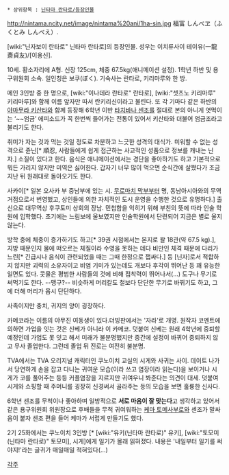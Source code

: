  * 상위항목 : [[닌타마 란타로/등장인물]]

http://nintama.ncity.net/image/nintama%20ani/1ha-sin.jpg
福富 しんべヱ（ふくとみ しんべえ）.

[wiki:"닌자보이 란타로" 닌타마 란타로]의 등장인물. 성우는 이치류사이 테이유(一龍斎貞友)/[이용신].

10세. 황소자리에 A형. 신장 125cm, 체중 67.5kg(애니메이션 설정). 1학년 하반 및 용구위원회 소속. 일인칭은 보쿠(ぼく). 기숙사는 란타로, 키리마루와 한 방.

메인 3인방 중 한 명으로, [wiki:"이나데라 란타로" 란타로], [wiki:"셋츠노 키리마루" 키리마루]와 함께 이름 앞자만 따서 란키리신이라고 불린다. 또 각 기마다 같은 하반의 [[야마무라 키산타]]와 함께 등장해 6학년 이반 [[타치바나 센조]]를 절대로 본의 아니게 엿먹이는 ‘~~엄금’ 에피소드가 꼭 한번씩 들어가는 전통이 있어서 키산타와 더불어 엄금조라고 불리기도 한다.

취미가 자는 것과 먹는 것일 정도로 차분하고 느긋한 성격의 대식가. 미워할 수 없는 성격으로 쥰닌[* 順忍, 사람들에게 쉽게 접근하는 사교적인 성품으로 정보를 캐내는 닌자.] 소질이 있다고 한다. 음식은 애니메이션에서는 경단을 좋아하기도 하고 기본적으로 뭐든 가리지 않지만 미역은 싫어한다. 갑자기 너무 많이 먹으면 순식간에 살쪘다가 조금 지난 뒤 원래대로 돌아오기도 한다.

사카이[* 일본 오사카 부 중남부에 있는 시. [[무로마치 막부]]부터 명, 동남아시아와의 무역 거점으로서 번영했고, 상인들에 의한 자치적인 도시 운영을 수행한 것으로 유명하다.] 출신으로 대무역상 후쿠토미 상회의 장남. 민첩함을 익히기 위해 부친의 뜻에 따라 인술 학원에 입학했다. 초기에는 느림보에 울보였지만 인술학원에서 단련되어 지금은 별로 울지 않는다.

방학 중에 체중이 증가하기도 하고[* 39권 시점에서는 몬지로 왈 18관(약 67.5 kg).], 지방 때문인지 물에 떠오르는 체질이라 수영을 못하는 데다 비만인 체격 때문에 다리가 느린[* 긴급시나 음식이 관련되었을 때는 그때 한정으로 잽싸다.] 등 [닌자]로서 적합하지 않지만 괴력의 소유자이고 비염 기미가 있는데도 개보다 후각이 뛰어난 등 꽤 유능한 일면도 있다. 콧물은 평범한 사람들의 것에 비해 접착력이 뛰어나서(...) 도구나 무기로 써먹기도 한다. --맹구?-- 비슷하게 머리칼도 철보다 단단한 무기로 바뀌기도 하고, 그에 더해 머리가 몹시 단단하다.

사족이지만 충치, 귀지의 양이 굉장하다.

카메코라는 이름의 야무진 여동생이 있다.더빙판에서는 '자라'로 개명. 원작자 코멘트에 의하면 가업을 잇는 것은 신베가 아니라 이 카메코. 덧붙여 신베는 원래 4학년에 중퇴할 예정인데 가업도 못 잇고 해서 미래가 불분명했지만 중간에 설정이 바뀌어 중퇴하지 않고 무사 졸업한다. 그런데 졸업 뒤 진로는 여전히 불분명.

TVA에서는 TVA 오리지널 캐릭터인 쿠노이치 교실의 시게와 사귀는 사이. 데이트 나가서 당연하게 손을 잡고 다니는 귀여운 모습(이라 쓰고 염장이라 읽는다)을 보이거나 시게가 코를 풀어주는 등등 커플염장을 지르지만 귀여우니 봐준다는 의견이 대세. 덧붙여 시게와 쇼핑할 때 주머니를 굉장히 신경써서 골라주는 등의 모습을 보면 훌륭한 신사다.

6학년 센조를 무척이나 좋아하며 일방적으로 '''서로 마음이 잘 맞는다'''고 생각하고 있어서 같은 용구위원회 위원장으로 후배들을 무척 귀여워하는 [[케마 토메사부로]]와 센조가 말싸움이 붙자 센조 편을 들어 케마가 서럽게 만들기도 했다.

2기 25화에서는 쿠노이치 3인방 [* [wiki:"유키(닌타마 란타로)" 유키], [wiki:"토모미(닌타마 란타로)" 토모미], 시게]에게 일기가 몰래 읽혀졌다. 내용은 '내일부터 일기를 써야지!'라는 글귀가 매일매일 적혀있다(...)


[[각주]]
